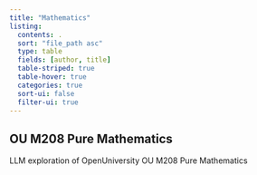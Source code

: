 ```yaml
---
title: "Mathematics"
listing:
  contents: .
  sort: "file_path asc"
  type: table
  fields: [author, title]
  table-striped: true
  table-hover: true
  categories: true
  sort-ui: false
  filter-ui: true
---
```


## OU M208 Pure Mathematics

LLM exploration of OpenUniversity OU M208 Pure Mathematics